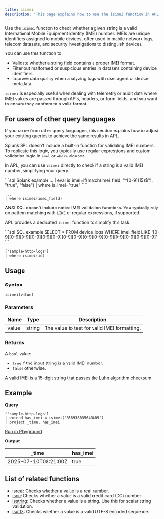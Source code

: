 ```yaml
---
title: isimei
description: 'This page explains how to use the isimei function in APL.'
---
```


Use the `isimei` function to check whether a given string is a valid International Mobile Equipment Identity (IMEI) number. IMEIs are unique identifiers assigned to mobile devices, often used in mobile network logs, telecom datasets, and security investigations to distinguish devices.

You can use this function to:
- Validate whether a string field contains a proper IMEI format.
- Filter out malformed or suspicious entries in datasets containing device identifiers.
- Improve data quality when analyzing logs with user agent or device metadata.

`isimei` is especially useful when dealing with telemetry or audit data where IMEI values are passed through APIs, headers, or form fields, and you want to ensure they conform to a valid format.

## For users of other query languages

If you come from other query languages, this section explains how to adjust your existing queries to achieve the same results in APL.

<AccordionGroup>
<Accordion title="Splunk SPL users">

Splunk SPL doesn’t include a built-in function for validating IMEI numbers. To replicate this logic, you typically use regular expressions and custom validation logic in `eval` or `where` clauses.

In APL, you can use `isimei` directly to check if a string is a valid IMEI number, simplifying your query.

<CodeGroup>
```sql Splunk example
... | eval is_imei=if(match(imei_field, "^[0-9]{15}$"), "true", "false") | where is_imei="true"
````

```kusto APL equivalent
... 
| where isimei(imei_field)
```

</CodeGroup>

</Accordion>
<Accordion title="ANSI SQL users">

ANSI SQL doesn’t include native IMEI validation functions. You typically rely on pattern matching with `LIKE` or regular expressions, if supported.

APL provides a dedicated `isimei` function to simplify this task.

<CodeGroup>
```sql SQL example
SELECT *
FROM device_logs
WHERE imei_field LIKE '[0-9][0-9][0-9][0-9][0-9][0-9][0-9][0-9][0-9][0-9][0-9][0-9][0-9][0-9][0-9]'
```

```kusto APL equivalent
['sample-http-logs']
| where isimei(id)
```

</CodeGroup>

</Accordion>
</AccordionGroup>

## Usage

### Syntax

```kusto
isimei(value)
```

### Parameters

| Name  | Type   | Description                                 |
| ----- | ------ | ------------------------------------------- |
| value | string | The value to test for valid IMEI formatting. |

### Returns

A `bool` value:

- `true` if the input string is a valid IMEI number.
- `false` otherwise.

A valid IMEI is a 15-digit string that passes the [Luhn algorithm](https://en.wikipedia.org/wiki/Luhn_algorithm) checksum.

## Example

**Query**

```kusto
['sample-http-logs']
| extend has_imei = isimei('356938035643809')
| project _time, has_imei
```

[Run in Playground](https://play.axiom.co/axiom-play-qf1k/query?initForm=%7B%22apl%22%3A%22%5B'sample-http-logs'%5D%20%7C%20extend%20has_imei%20%3D%20isimei('356938035643809')%20%7C%20project%20_time%2C%20has_imei%22%7D)

**Output**

| _time               | has_imei              |
| -------------------- | --------------- |
| 2025-07-10T08:21:00Z | true |

## List of related functions

- [isreal](/apl/scalar-functions/type-functions/ismap): Checks whether a value is a real number.
- [iscc](/apl/scalar-functions/type-functions/iscc): Checks whether a value is a valid credit card (CC) number.
- [isstring](/apl/scalar-functions/type-functions/isstring): Checks whether a value is a string. Use this for scalar string validation.
- [isutf8](/apl/scalar-functions/type-functions/isutf8): Checks whether a value is a valid UTF-8 encoded sequence.
